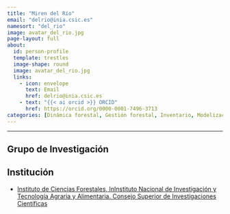 ```yaml
---
title: "Miren del Río"
email: "delrio@inia.csic.es"  
namesort: "del_rio"
image: avatar_del_rio.jpg
page-layout: full
about: 
  id: person-profile
  template: trestles
  image-shape: round
  image: avatar_del_rio.jpg
  links:
    - icon: envelope
      text: Email
      href: delrio@inia.csic.es
    - text: "{{< ai orcid >}} ORCID"
      href: https://orcid.org/0000-0001-7496-3713
categories: [Dinámica forestal, Gestión forestal, Inventario, Modelización, Monitorización]
---
```

 
<hr>

:::{#person-profile}

## Grupo de Investigación


## Institución
- [Instituto de Ciencias Forestales, InInstituto Nacional de Investigación y Tecnología Agraria y Alimentaria. Consejo Superior de Investigaciones Científicas](https://www.inia.es/)

:::

